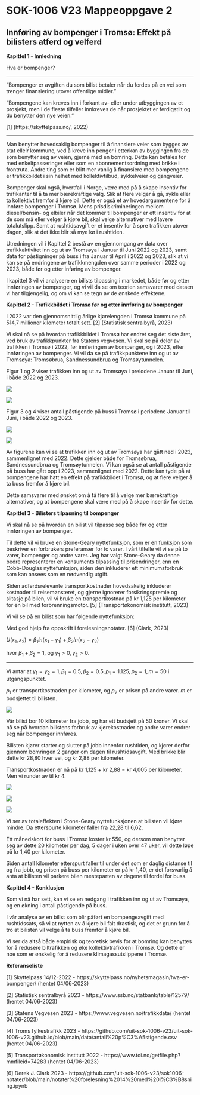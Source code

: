 # SOK-1006 V23 Mappeoppgave 2

## Innføring av bompenger i Tromsø: Effekt på bilisters atferd og velferd

**Kapittel 1 - Innledning**

Hva er bompenger?

------------------------------------------------------------------------

"Bompenger er avgiften du som bilist betaler når du ferdes på en vei som trenger finansiering utover offentlige midler."

"Bompengene kan kreves inn i forkant av- eller under utbyggingen av et prosjekt, men i de fleste tilfeller innkreves de når prosjektet er ferdigstilt og du benytter den nye veien."

\[1\] (https://skyttelpass.no/, 2022)

------------------------------------------------------------------------

Man benytter hovedsaklig bompenger til å finansiere veier som bygges av stat ellelr kommune, ved å kreve inn penger i etterkan av byggingen fra de som benytter seg av veien, gjerne med en bomring. Dette kan betales for med enkeltpasseringer eller som en abonnementsordning med brikke i frontruta. Andre ting som er blitt mer vanlig å finansiere med bompengene er trafikkbildet i sin helhet med kollektivtilbud, sykkelveier og gangveier.

Bompenger skal også, hvertfall i Norge, være med på å skape insentiv for trafikanter til å ta mer bærekraftige valg. Slik at flere velger å gå, sykle eller ta kollektivt fremfor å kjøre bil. Dette er også et av hovedargumentene for å innføre bompenger i Tromsø. Mens prisdiskrimineringen mellom diesel/bensin- og elbiler når det kommer til bompenger er ett insentiv for at de som må eller velger å kjøre bil, skal velge alternativer med lavere totalutslipp. Samt at rushtidsavgift er et insentiv for å spre trafikken utover dagen, slik at det ikke blir så mye kø i rushtiden.

Utredningen vil i Kapittel 2 bestå av en gjennomgang av data over trafikkaktivitet inn og ut av Tromsøya i Januar til Juni 2022 og 2023, samt data for påstigninger på buss i fra Januar til April i 2022 og 2023, slik at vi kan se på endringene av trafikkmengden over samme perioder i 2022 og 2023, både før og etter inføring av bompenger.

I kapittel 3 vil vi analysere en bilists tilpassing i markedet, både før og etter innføringen av bompenger, og vi vil da se om teorien samsvarer med dataen vi har tilgjengelig, og om vi kan se tegn av de ønskede effektene.

**Kapittel 2 - Trafikkbildet i Tromsø før og etter innføring av bompenger**

I 2022 var den gjennomsnittlig årlige kjørelengden i Tromsø kommune på 514,7 millioner kilometer totalt sett. \[2\] (Statistisk sentralbyrå, 2023)

Vi skal nå se på hvordan trafikkbildet i Tromsø har endret seg det siste året, ved bruk av trafikkpunkter fra Statens vegvesen. Vi skal se på deler av trafikken i Tromsø i 2022, før innføringen av bompenger, og i 2023, etter innføringen av bompenger. Vi vil da se på trafikkpunktene inn og ut av Tromsøya: Tromsøbrua, Sandnessundbrua og Tromsøytunnelen.

Figur 1 og 2 viser trafikken inn og ut av Tromsøya i preiodene Januar til Juni, i både 2022 og 2023.

![](Figur_1.png)

![](Figur_2.png)

Figur 3 og 4 viser antall påstigende på buss i Tromsø i periodene Januar til Juni, i både 2022 og 2023.

![](Figur_3.png)

![](Figur_4.png)

Av figurene kan vi se at trafikken inn og ut av Tromsøya har gått ned i 2023, sammenlignet med 2022. Dette gjelder både for Tromsøbrua, Sandnessundbrua og Tromsøytunnelen. Vi kan også se at antall påstigende på buss har gått opp i 2023, sammenlignet med 2022. Dette kan tyde på at bompengene har hatt en effekt på trafikkbildet i Tromsø, og at flere velger å ta buss fremfor å kjøre bil.

Dette samsvarer med ønsket om å få flere til å velge mer bærekraftige alternativer, og at bompengene skal være med på å skape insentiv for dette.

**Kapittel 3 - Bilisters tilpasning til bompenger**

Vi skal nå se på hvordan en bilist vil tilpasse seg både før og etter innføringen av bompenger.

Til dette vil vi bruke en Stone-Geary nyttefunksjon, som er en funksjon som beskriver en forbrukers preferanser for to varer. I vårt tilfelle vil vi se på to varer, bompenger og andre varer. Jeg har valgt Stone-Geary da denne bedre representerer en konsuments tilpassing til prisendringer, enn en Cobb-Douglas nyttefunksjon, siden den inkluderer ett minimumsforbruk som kan ansees som en nødvendig utgift.

Siden adferdsrelevante transportkostnader hovedsakelig inkluderer kostnader til reisemønsteret, og gjerne ignorerer forsikringspremie og slitasje på bilen, vil vi bruke en transportkostnad på kr 1,125 per kilometer for en bil med forbrenningsmotor. \[5\] (Transportøkonomisk institutt, 2023)

Vi vil se på en bilist som har følgende nyttefunksjon:

Med god hjelp fra oppskrift i forelesningsnotater. \[6\] (Clark, 2023)

$U(x_1, x_2) = \beta_1 ln (x_1-\gamma_1) + \beta_2 ln (x_2-\gamma_2)$

hvor $\beta_1+\beta_2=1$, og $\gamma_1>0, \gamma_2>0$.

------------------------------------------------------------------------

Vi antar at $\gamma_1=\gamma_2=1, \beta_1=0.5, \beta_2=0.5, p_1=1.125, p_2=1, m=50$ i utgangspunktet.

$p_1$ er transportkostnaden per kilometer, og $p_2$ er prisen på andre varer. $m$ er budsjettet til bilisten.

![](Effekt_1.png)

Vår bilist bor 10 kilometer fra jobb, og har ett budsjett på 50 kroner. Vi skal nå se på hvordan bilistens forbruk av kjørekostnader og andre varer endrer seg når bompenger innføres.

Bilisten kjører starter og slutter på jobb innenfor rushtiden, og kjører derfor gjennom bomringen 2 ganger om dagen til rushtidsavgift. Med brikke blir dette kr 28,80 hver vei, og kr 2,88 per kilometer.

Transportkostnaden er nå på kr 1,125 + kr 2,88 = kr 4,005 per kilometer. Men vi runder av til kr 4.

![](Effekt_2.png)

![](Effekt_3.png)

![](Effekt_4.png){fig-align="center"}

Vi ser av totaleffekten i Stone-Geary nyttefunksjonen at bilisten vil kjøre mindre. Da etterspurte kilometer faller fra 22,28 til 6,62.

Ett månedskort for buss i Tromsø koster kr 550, og dersom man benytter seg av dette 20 kilometer per dag, 5 dager i uken over 47 uker, vil dette løpe på kr 1,40 per kilometer.

Siden antall kilometer etterspurt faller til under det som er daglig distanse til og fra jobb, og prisen på buss per kilometer er på kr 1,40, er det forsvarlig å anta at bilisten vil parkere bilen mesteparten av dagene til fordel for buss.

**Kapittel 4 - Konklusjon**

Som vi nå har sett, kan vi se en nedgang i trafikken inn og ut av Tromsøya, og en økning i antall påstigende på buss.

I vår analyse av en bilist som blir påført en bompengeavgift med rushtidssats, så vi at nytten av å kjøre bil falt drastisk, og det er grunn for å tro at bilisten vil velge å ta buss fremfor å kjøre bil.

Vi ser da altså både empirisk og teoretisk bevis for at bomring kan benyttes for å redusere biltrafikken og øke kollektivtrafikken i Tromsø. Og dette er noe som er ønskelig for å redusere klimagassutslippene i Tromsø.

**Referanseliste**

\[1\] Skyttelpass 14/12-2022 - https://skyttelpass.no/nyhetsmagasin/hva-er-bompenger/ (hentet 04/06-2023)

\[2\] Statistisk sentralbyrå 2023 - https://www.ssb.no/statbank/table/12579/ (hentet 04/06-2023)

\[3\] Statens Vegvesen 2023 - https://www.vegvesen.no/trafikkdata/ (hentet 04/06-2023)

\[4\] Troms fylkestrafikk 2023 - https://github.com/uit-sok-1006-v23/uit-sok-1006-v23.github.io/blob/main/data/antall%20p%C3%A5stigende.csv (hentet 04/06-2023)

\[5\] Transportøkonomisk institutt 2022 - https://www.toi.no/getfile.php?mmfileid=74283 (hentet 04/06-2023)

\[6\] Derek J. Clark 2023 - https://github.com/uit-sok-1006-v23/sok1006-notater/blob/main/notater%20forelesning%2014%20med%20l%C3%B8sning.ipynb
